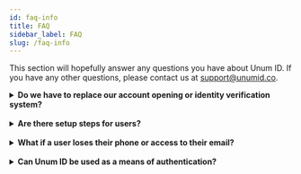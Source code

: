 ```yaml
---
id: faq-info
title: FAQ
sidebar_label: FAQ
slug: /faq-info
---
```



This section will hopefully answer any questions you have about Unum ID. If you have any other questions, please contact us at support@unumid.co.

<details>
  <summary>
    <b>Do we have to replace our account opening or identity verification system?</b>
  </summary>
  <br />
  <p>
    <b>No.</b> Unum ID can sit on top of your existing account onboarding
    system, allowing you to continue to use any KYC or identity verification
    provider you like.
  </p>
</details>
<br />
<details>
  <summary>
    <b>Are there setup steps for users?</b>
  </summary>
  <br />
  <p>
    <b>No, for users everything works automatically, behind the scenes.</b> When
    you set up Unum ID you opt to create credentials for existing or new users -
    either way it is a button click for the user. With that button click they
    will have all the convenience of instant onboarding Unum ID provides without
    having to do anything further. Additionally your business stands to gain the
    long term benefit of increased revenue every time the user leverages their
    credentials from you.
  </p>
</details>
<br />
<details>
  <summary>
    <b>What if a user loses their phone or access to their email?</b>
  </summary>
  <br />
  <p>
    <b>Not a problem.</b> The user's credentials are securely stored in the
    cloud and can be retrieved via email or phone verification on any device
    upon authentication in any browser to our wallet.
  </p>
</details>
<br />

<details>
  <summary>
    <b>Can Unum ID be used as a means of authentication?</b>
  </summary>
  <br />
  <p>
    <b>Yes.</b> Unum ID can sit on top of your existing account authorization
    system, facilitating a gradual transition away from passwords. You don’t
    have to eliminate them right away, or ever if you prefer.
  </p>
  <p>
    We recommend first using Unum ID as a second step in the authentication
    process, on top of your existing account system. Then, you can gradually
    replace that system entirely to fully eliminate passwords and remove the
    weak link.
  </p>
  <p>
    Even though this use case is viable, please reach out for more detailed
    information as we are no longer publicly promoting this use case.
  </p>
</details>
